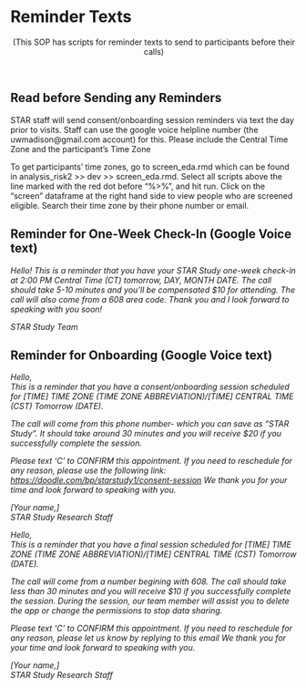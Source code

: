 # Reminder Texts {#sec-reminder_messages}

<center>(This SOP has scripts for reminder texts to send to participants before their calls)</center>

 

## Read before Sending any Reminders

STAR staff will send consent/onboarding session reminders via text the day prior to visits. Staff can use the google voice helpline number (the uwmadison\@gmail.com account) for this. Please include the Central Time Zone and the participant's Time Zone

To get participants' time zones, go to screen_eda.rmd which can be found in analysis_risk2 \>\> dev \>\> screen_eda.rmd. Select all scripts above the line marked with the red dot before "%\>%", and hit run. Click on the "screen" dataframe at the right hand side to view people who are screened eligible. Search their time zone by their phone number or email.

## Reminder for One-Week Check-In (Google Voice text)

*Hello!* *This is a reminder that you have your STAR Study one-week check-in at 2:00 PM Central Time (CT) tomorrow, DAY, MONTH DATE. The call should take 5-10 minutes and you'll be compensated \$10 for attending. The call will also come from a 608 area code. Thank you and I look forward to speaking with you soon!*

*STAR Study Team*

## Reminder for Onboarding (Google Voice text)

*Hello,*\
*This is a reminder that you have a consent/onboarding session scheduled for \[TIME\] TIME ZONE (TIME ZONE ABBREVIATION)/\[TIME\] CENTRAL TIME (CST) Tomorrow (DATE).*

*The call will come from this phone number- which you can save as "STAR Study". It should take around 30 minutes and you will receive \$20 if you successfully complete the session.*

*Please text 'C' to CONFIRM this appointment.* *If you need to reschedule for any reason, please use the following link: <https://doodle.com/bp/starstudy1/consent-session>* *We thank you for your time and look forward to speaking with you.*

*\[Your name,\]*\
*STAR Study Research Staff*

*Hello,*\
*This is a reminder that you have a final session scheduled for \[TIME\] TIME ZONE (TIME ZONE ABBREVIATION)/\[TIME\] CENTRAL TIME (CST) Tomorrow (DATE).*

*The call will come from a number begining with 608. The call should take less than 30 minutes and you will receive \$10 if you successfully complete the session. During the session, our team member will assist you to delete the app or change the permissions to stop data sharing.*

*Please text 'C' to CONFIRM this appointment.* *If you need to reschedule for any reason, please let us know by replying to this email*
*We thank you for your time and look forward to speaking with you.*

*\[Your name,\]*\
*STAR Study Research Staff*
